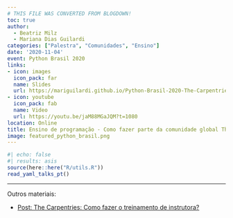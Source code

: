 ```yaml
---
# THIS FILE WAS CONVERTED FROM BLOGDOWN!
toc: true
author: 
  - Beatriz Milz
  - Mariana Dias Guilardi
categories: ["Palestra", "Comunidades", "Ensino"]
date: '2020-11-04'
event: Python Brasil 2020
links:
- icon: images
  icon_pack: far
  name: Slides
  url: https://mariguilardi.github.io/Python-Brasil-2020-The-Carpentries/index.html
- icon: youtube
  icon_pack: fab
  name: Video
  url: https://youtu.be/jaM88MGaJQM?t=1080
location: Online
title: Ensino de programação - Como fazer parte da comunidade global The Carpentries?
image: featured_python_brasil.png
---
```


```r
#| echo: false
#| results: asis
source(here::here("R/utils.R"))
read_yaml_talks_pt()
```

------------------------------------------------------------------------

Outros materiais:

-   [Post: The Carpentries: Como fazer o treinamento de instrutora?](https://beatrizmilz.com/posts/2020-02-22-the-carpentries-como-fazer-o-treinamento-de-instrutora/)
